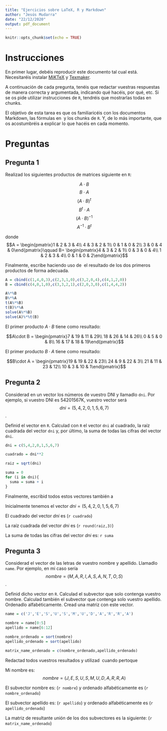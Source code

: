 ```yaml
---
title: "Ejercicios sobre LaTeX, R y Markdown"
author: "Jesús Mudarra"
date: "22/12/2020"
output: pdf_document
---
```


```r
knitr::opts_chunk$set(echo = TRUE)
```

# Instrucciones

En primer lugar, debéis reproducir este documento tal cual está. Necesitaréis instalar [MiKTeX](https://miktex.org/download) y [Texmaker](http://www.xm1math.net/texmaker/).

A continuación de cada pregunta, tenéis que redactar vuestras respuestas de manera correcta y argumentada, indicando qué hacéis, por qué, etc. Si se os pide utilizar instrucciones de `R`, tendréis que mostrarlas todas en chunks.

El objetivo de esta tarea es que os familiaricéis con los documentos Markdown, las fórmulas en \LaTeX\ y los chunks de `R`. Y, de lo más importante, que os acostumbréis a explicar lo que hacéis en cada momento.

# Preguntas

## Pregunta 1

Realizad los siguientes productos de matrices siguiente en `R`:

$$A\cdot B$$
$$B\cdot A$$
$$(A\cdot B)^t$$
$$B^t\cdot A$$
$$(A\cdot B)^{-1}$$
$$A^{-1}\cdot B^t$$

donde
$$A = \begin{pmatrix}1 & 2 & 3 & 4\\ 4 & 3 & 2 & 1\\ 0 & 1 & 0 & 2\\ 3 & 0 & 4 & 0\end{pmatrix}\qquad B= \begin{pmatrix}4 & 3 & 2 & 1\\ 0 & 3 & 0 & 4\\ 1 & 2 & 3 & 4\\ 0 & 1 & 0 & 2\end{pmatrix}$$

Finalmente, escribe haciendo uso de \LaTeX\ el resultado de los dos primeros productos de forma adecuada.

```r
A = cbind(c(1,4,0,3),c(2,3,1,0),c(3,2,0,4),c(4,1,2,0))
B = cbind(c(4,0,1,0),c(3,3,2,1),c(2,0,3,0),c(1,4,4,2))

A%*%B
B%*%A
t(A%*%B)
t(B)%*%A
solve(A%*%B)
solve(A)%*%t(B)
```

El primer producto $A\cdot B$ tiene como resultado:

$$A\cdot B = \begin{pmatrix}7 & 19 & 11 & 29\\ 18 & 26 & 14 & 26\\ 0 & 5 & 0 & 8\\ 16 & 17 & 18 & 19\end{pmatrix}$$

El primer producto $B\cdot A$ tiene como resultado:

$$B\cdot A = \begin{pmatrix}19 & 19 & 22 & 23\\ 24 & 9 & 22 & 3\\ 21 & 11 & 23 & 12\\ 10 & 3 & 10 & 1\end{pmatrix}$$

## Pregunta 2

Considerad en un vector los números de vuestro DNI y llamadlo `dni`. Por ejemplo, si vuestro DNI es 54201567K, vuestro vector será $$dni = (5,4,2,0,1,5,6,7)$$.

Definid el vector en `R`. Calculad con `R` el vector `dni` al cuadrado, la raíz cuadrada del vector `dni` y, por último, la suma de todas las cifras del vector `dni`.

```r
dni = c(5,4,2,0,1,5,6,7)

cuadrado = dni**2

raiz = sqrt(dni)

suma = 0
for (i in dni){
  suma = suma + i
}
```

Finalmente, escribid todos estos vectores también a \LaTeX\

Inicialmente tenemos el vector $dni = (5,4,2,0,1,5,6,7)$

El cuadrado del vector $dni$ es (`r cuadrado`)

La raíz cuadrada del vector $dni$ es (`r round(raiz,3)`)

La suma de todas las cifras del vector $dni$ es: `r suma`


## Pregunta 3

Considerad el vector de las letras de vuestro nombre y apellido. Llamadlo `name`. Por ejemplo, en mi caso sería $$nombre = (M,A,R,I,A,S,A,N,T,O,S)$$.

Definid dicho vector en `R`. Calculad el subvector que solo contenga vuestro nombre. Calculad también el subvector que contenga solo vuestro apellido.
Ordenadlo alfabéticamente. Cread una matriz con este vector.

```r
name = c('J','E','S','U','S','M','U','D','A','R','R','A')

nombre = name[0:5]
apellido = name[6:12]

nombre_ordenado = sort(nombre)
apellido_ordenado = sort(apellido)

matrix_name_ordenado = c(nombre_ordenado,apellido_ordenado)

```

Redactad todos vuestros resultados y utilizad \LaTeX\ cuando pertoque

Mi nombre es: $$nombre = (J,E,S,U,S,M,U,D,A,R,R,A)$$

El subvector nombre es: (`r nombre`) y ordenado alfabéticamente es (`r nombre_ordenado`)

El subvector apellido es: (`r apellido`) y ordenado alfabéticamente es (`r apellido_ordenado`)

La matriz de resultante unión de los dos subvectores es la siguiente: (`r matrix_name_ordenado`)
